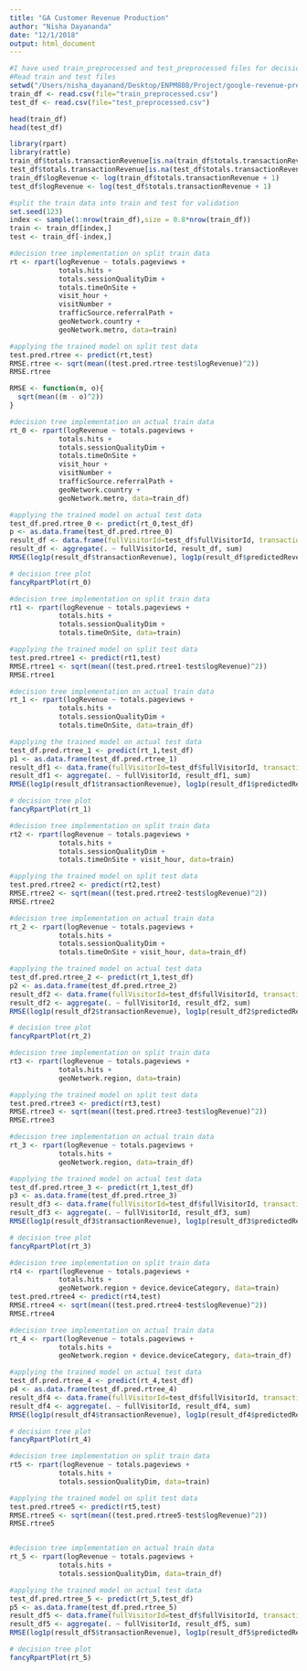 ```yaml
---
title: "GA Customer Revenue Production"
author: "Nisha Dayananda"
date: "12/1/2018"
output: html_document
---
```


```r
#I have used train_preprocessed and test_preprocessed files for decision tree implementation.
#Read train and test files
setwd("/Users/nisha_dayanand/Desktop/ENPM808/Project/google-revenue-prediction/preprocessed")
train_df <- read.csv(file="train_preprocessed.csv")
test_df <- read.csv(file="test_preprocessed.csv")

head(train_df)
head(test_df)

```
```r
library(rpart)
library(rattle)
train_df$totals.transactionRevenue[is.na(train_df$totals.transactionRevenue)] <- 0
test_df$totals.transactionRevenue[is.na(test_df$totals.transactionRevenue)] <- 0
train_df$logRevenue <- log(train_df$totals.transactionRevenue + 1)
test_df$logRevenue <- log(test_df$totals.transactionRevenue + 1)
```

```r
#split the train data into train and test for validation 
set.seed(123) 
index <- sample(1:nrow(train_df),size = 0.8*nrow(train_df)) 
train <- train_df[index,]
test <- train_df[-index,]

```



```r
#decision tree implementation on split train data
rt <- rpart(logRevenue ~ totals.pageviews +
            totals.hits +
            totals.sessionQualityDim + 
            totals.timeOnSite + 
            visit_hour +
            visitNumber + 
            trafficSource.referralPath + 
            geoNetwork.country + 
            geoNetwork.metro, data=train)

#applying the trained model on split test data
test.pred.rtree <- predict(rt,test)
RMSE.rtree <- sqrt(mean((test.pred.rtree-test$logRevenue)^2))
RMSE.rtree

RMSE <- function(m, o){
  sqrt(mean((m - o)^2))
}

#decision tree implementation on actual train data 
rt_0 <- rpart(logRevenue ~ totals.pageviews +
            totals.hits +
            totals.sessionQualityDim + 
            totals.timeOnSite + 
            visit_hour +
            visitNumber + 
            trafficSource.referralPath + 
            geoNetwork.country + 
            geoNetwork.metro, data=train_df)

#applying the trained model on actual test data
test_df.pred.rtree_0 <- predict(rt_0,test_df)
p <- as.data.frame(test_df.pred.rtree_0)
result_df <- data.frame(fullVisitorId=test_df$fullVisitorId, transactionRevenue=test_df$totals.totalTransactionRevenue, predictedRevenue=expm1(p$test_df.pred.rtree_0))
result_df <- aggregate(. ~ fullVisitorId, result_df, sum)
RMSE(log1p(result_df$transactionRevenue), log1p(result_df$predictedRevenue))
```
```r
# decision tree plot
fancyRpartPlot(rt_0)
```


```r
#decision tree implementation on split train data
rt1 <- rpart(logRevenue ~ totals.pageviews +
            totals.hits +
            totals.sessionQualityDim + 
            totals.timeOnSite, data=train)

#applying the trained model on split test data
test.pred.rtree1 <- predict(rt1,test)
RMSE.rtree1 <- sqrt(mean((test.pred.rtree1-test$logRevenue)^2))
RMSE.rtree1

#decision tree implementation on actual train data 
rt_1 <- rpart(logRevenue ~ totals.pageviews +
            totals.hits +
            totals.sessionQualityDim + 
            totals.timeOnSite, data=train_df)

#applying the trained model on actual test data
test_df.pred.rtree_1 <- predict(rt_1,test_df)
p1 <- as.data.frame(test_df.pred.rtree_1)
result_df1 <- data.frame(fullVisitorId=test_df$fullVisitorId, transactionRevenue=test_df$totals.totalTransactionRevenue, predictedRevenue=expm1(p1$test_df.pred.rtree_1))
result_df1 <- aggregate(. ~ fullVisitorId, result_df1, sum)
RMSE(log1p(result_df1$transactionRevenue), log1p(result_df1$predictedRevenue))
```
```r
# decision tree plot
fancyRpartPlot(rt_1)
```


```r
#decision tree implementation on split train data
rt2 <- rpart(logRevenue ~ totals.pageviews +
            totals.hits +
            totals.sessionQualityDim + 
            totals.timeOnSite + visit_hour, data=train)

#applying the trained model on split test data
test.pred.rtree2 <- predict(rt2,test)
RMSE.rtree2 <- sqrt(mean((test.pred.rtree2-test$logRevenue)^2))
RMSE.rtree2

#decision tree implementation on actual train data 
rt_2 <- rpart(logRevenue ~ totals.pageviews +
            totals.hits +
            totals.sessionQualityDim + 
            totals.timeOnSite + visit_hour, data=train_df)

#applying the trained model on actual test data
test_df.pred.rtree_2 <- predict(rt_1,test_df)
p2 <- as.data.frame(test_df.pred.rtree_2)
result_df2 <- data.frame(fullVisitorId=test_df$fullVisitorId, transactionRevenue=test_df$totals.totalTransactionRevenue, predictedRevenue=expm1(p2$test_df.pred.rtree_2))
result_df2 <- aggregate(. ~ fullVisitorId, result_df2, sum)
RMSE(log1p(result_df2$transactionRevenue), log1p(result_df2$predictedRevenue))
```
```r
# decision tree plot
fancyRpartPlot(rt_2)
```

```r
#decision tree implementation on split train data
rt3 <- rpart(logRevenue ~ totals.pageviews +
            totals.hits +
            geoNetwork.region, data=train)

#applying the trained model on split test data
test.pred.rtree3 <- predict(rt3,test)
RMSE.rtree3 <- sqrt(mean((test.pred.rtree3-test$logRevenue)^2))
RMSE.rtree3

#decision tree implementation on actual train data 
rt_3 <- rpart(logRevenue ~ totals.pageviews +
            totals.hits +
            geoNetwork.region, data=train_df)

#applying the trained model on actual test data
test_df.pred.rtree_3 <- predict(rt_1,test_df)
p3 <- as.data.frame(test_df.pred.rtree_3)
result_df3 <- data.frame(fullVisitorId=test_df$fullVisitorId, transactionRevenue=test_df$totals.totalTransactionRevenue, predictedRevenue=expm1(p3$test_df.pred.rtree_3))
result_df3 <- aggregate(. ~ fullVisitorId, result_df3, sum)
RMSE(log1p(result_df3$transactionRevenue), log1p(result_df3$predictedRevenue))
```

```r
# decision tree plot
fancyRpartPlot(rt_3)
```


```r
#decision tree implementation on split train data
rt4 <- rpart(logRevenue ~ totals.pageviews +
            totals.hits +
            geoNetwork.region + device.deviceCategory, data=train)
test.pred.rtree4 <- predict(rt4,test)
RMSE.rtree4 <- sqrt(mean((test.pred.rtree4-test$logRevenue)^2))
RMSE.rtree4

#decision tree implementation on actual train data 
rt_4 <- rpart(logRevenue ~ totals.pageviews +
            totals.hits +
            geoNetwork.region + device.deviceCategory, data=train_df)

#applying the trained model on actual test data
test_df.pred.rtree_4 <- predict(rt_4,test_df)
p4 <- as.data.frame(test_df.pred.rtree_4)
result_df4 <- data.frame(fullVisitorId=test_df$fullVisitorId, transactionRevenue=test_df$totals.totalTransactionRevenue, predictedRevenue=expm1(p4$test_df.pred.rtree_4))
result_df4 <- aggregate(. ~ fullVisitorId, result_df4, sum)
RMSE(log1p(result_df4$transactionRevenue), log1p(result_df4$predictedRevenue))
```

```r
# decision tree plot
fancyRpartPlot(rt_4)
```


```r
#decision tree implementation on split train data
rt5 <- rpart(logRevenue ~ totals.pageviews +
            totals.hits +
            totals.sessionQualityDim, data=train)

#applying the trained model on split test data
test.pred.rtree5 <- predict(rt5,test)
RMSE.rtree5 <- sqrt(mean((test.pred.rtree5-test$logRevenue)^2))
RMSE.rtree5


#decision tree implementation on actual train data 
rt_5 <- rpart(logRevenue ~ totals.pageviews +
            totals.hits +
            totals.sessionQualityDim, data=train_df)

#applying the trained model on actual test data
test_df.pred.rtree_5 <- predict(rt_5,test_df)
p5 <- as.data.frame(test_df.pred.rtree_5)
result_df5 <- data.frame(fullVisitorId=test_df$fullVisitorId, transactionRevenue=test_df$totals.totalTransactionRevenue, predictedRevenue=expm1(p5$test_df.pred.rtree_5))
result_df5 <- aggregate(. ~ fullVisitorId, result_df5, sum)
RMSE(log1p(result_df5$transactionRevenue), log1p(result_df5$predictedRevenue))
```

```r
# decision tree plot
fancyRpartPlot(rt_5)
```


